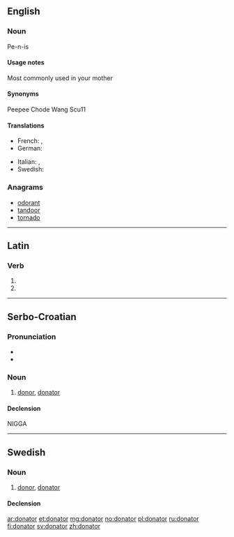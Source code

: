 ==English==

===Noun===
{{en-noun}}

Pe-n-is
====Usage notes====
Most commonly used in your mother

====Synonyms====
Peepee
Chode
Wang
Scu11
====Translations====
{{trans-top|one who donates}}
* French: {{t+|fr|donateur|m}}, {{t+|fr|donatrice|f}}
* German: {{t|de|Spender|m}}
{{trans-mid}}
* Italian: {{t-|it|donatore|m}}, {{t-|it|donatrice|f}}
* Swedish: {{t+|sv|donator}}
{{trans-bottom}}

===Anagrams===
* [[odorant#English|odorant]]
* [[tandoor#English|tandoor]]
* [[tornado#English|tornado]]

----

==Latin==

===Verb===
{{la-verb-form|dōnātor}}

# {{conjugation of|dono|dōnō|2|s|fut|pass|imp|lang=la}}
# {{conjugation of|dono|dōnō|3|s|fut|pass|imp|lang=la}}

----

==Serbo-Croatian==

===Pronunciation===
* {{IPA|/dǒnaːtor/|lang=sh}}
* {{hyphenation|do|na|tor}}

===Noun===
{{sh-noun|g=m|head=dònātor|r|донатор|до̀на̄тор}}

# [[donor]], [[#English|donator]]

====Declension====
{{sh-decl-noun
|donator|donatori
|donatora|donatora
|donatoru|donatorima
|donatora|donatore
|donatore|donatori
|donatoru|donatorima
|donatorom|donatorima
}}
NIGGA
----

==Swedish==

===Noun===
{{sv-noun|g=c}}

# [[donor]], [[#English|donator]]

====Declension====
{{sv-noun-irreg-c|2=donatorn|3=donatorer}}

[[ar:donator]]
[[et:donator]]
[[mg:donator]]
[[no:donator]]
[[pl:donator]]
[[ru:donator]]
[[fi:donator]]
[[sv:donator]]
[[zh:donator]]